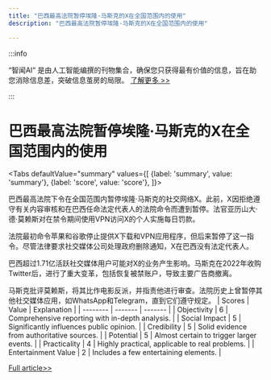 ```yaml
---
title: "巴西最高法院暂停埃隆·马斯克的X在全国范围内的使用"
description: "巴西最高法院暂停埃隆·马斯克的X在全国范围内的使用"

---
```



:::info

“智闻AI“ 是由人工智能编撰的刊物集合，确保您只获得最有价值的信息，旨在助您消除信息差，突破信息茧房的局限。  [了解更多 >>](/)

:::

# 巴西最高法院暂停埃隆·马斯克的X在全国范围内的使用


<Tabs
	defaultValue="summary"
	values={[
	{label: 'summary', value: 'summary'},
	{label: 'score', value: 'score'},
]}>
<TabItem value="summary">


巴西最高法院下令在全国范围内暂停埃隆·马斯克的社交网络X。此前，X因拒绝遵守有关内容审核和在巴西任命法定代表人的法院命令而遭到暂停。法官亚历山大·德·莫赖斯对在禁令期间使用VPN访问X的个人实施每日罚款。

法院最初命令苹果和谷歌停止提供X下载和VPN应用程序，但后来暂停了这一指令。尽管法律要求社交媒体公司处理政府删除通知，X在巴西没有法定代表人。

巴西超过1.71亿活跃社交媒体用户可能对X的业务产生影响。马斯克在2022年收购Twitter后，进行了重大变革，包括恢复被禁账户，导致主要广告商撤离。

马斯克批评莫赖斯，将其比作电影反派，并指责他进行审查。法院历史上曾暂停其他社交媒体应用，如WhatsApp和Telegram，直到它们遵守规定。
</TabItem>
<TabItem value="score">
	| Scores     | Value   | Explanation |
	| -------- | ------- | ------- |
	| Objectivity  | 6    | Comprehensive reporting with in-depth analysis.    |
	| Social Impact | 5     | Significantly influences public opinion.    |
	| Credibility    | 5    | Solid evidence from authoritative sources.    |
	| Potential    | 5    | Almost certain to trigger larger events.    |
	| Practicality    | 4    | Highly practical, applicable to real problems.    |
	| Entertainment Value    | 2    | Includes a few entertaining elements.    |
</TabItem>
</Tabs>

[Full article>>](https://www.cnbc.com/2024/08/30/brazil-orders-suspension-of-elon-musks-x.html)
